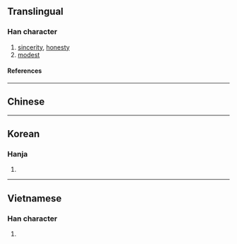 {{also|悫|愨}}
{{character info/new}}
==Translingual==

===Han character===
{{Han char|rn=61|rad=心|as=11|sn=15|four=|canj=GEP|ids=⿱殻心}}

# [[sincerity]], [[honesty]]
# [[modest]]

====References====
{{Han ref|kx=0399.140|dkj=11112|dj=0739.020|hdz=42341.020|uh=6164}}

----

==Chinese==
{{zh-see|愨|v}}

----

==Korean==

===Hanja===
{{ko-hanja|각}}

# {{rfdef|ko|sort=心11}}

----

==Vietnamese==

===Han character===
{{vi-readings|rs=心11|reading=xác}}

# {{rfdef|vi|sort=心11}}